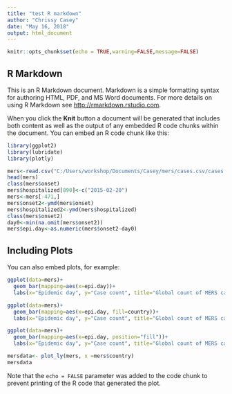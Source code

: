 ```yaml
---
title: "test R markdown"
author: "Chrissy Casey"
date: "May 16, 2018"
output: html_document
---
```


```r
knitr::opts_chunk$set(echo = TRUE,warning=FALSE,message=FALSE)
```

## R Markdown
This is an R Markdown document. Markdown is a simple formatting syntax for authoring HTML, PDF, and MS Word documents. For more details on using R Markdown see <http://rmarkdown.rstudio.com>.

When you click the **Knit** button a document will be generated that includes both content as well as the output of any embedded R code chunks within the document. You can embed an R code chunk like this:

```r
library(ggplot2)
library(lubridate)
library(plotly)

mers<-read.csv("C:/Users/workshop/Documents/Casey/mers/cases.csv/cases.csv")
head(mers)
class(mers$onset)
mers$hospitalized[890]<-c("2015-02-20")
mers<-mers[-471,]
mers$onset2<-ymd(mers$onset)
mers$hospitalized2<-ymd(mers$hospitalized)
class(mers$onset2)
day0<-min(na.omit(mers$onset2))
mers$epi.day<-as.numeric(mers$onset2-day0)
```

## Including Plots

You can also embed plots, for example:

```r
ggplot(data=mers)+
  geom_bar(mapping=aes(x=epi.day))+
  labs(x="Epidemic day", y="Case count", title="Global count of MERS cases by date of symptom onset", caption="Data from:https://github.com/rambaut/MERS-Cases/blob/gh-pages/data/cases.csv")

ggplot(data=mers)+
  geom_bar(mapping=aes(x=epi.day, fill=country))+
  labs(x="Epidemic day", y="Case count", title="Global count of MERS cases by date of symptom onset", caption="Data from:https://github.com/rambaut/MERS-Cases/blob/gh-pages/data/cases.csv")

ggplot(data=mers)+
  geom_bar(mapping=aes(x=epi.day, position="fill"))+
  labs(x="Epidemic day", y="Case count", title="Global count of MERS cases by date of symptom onset", caption="Data from:https://github.com/rambaut/MERS-Cases/blob/gh-pages/data/cases.csv")

mersdata<- plot_ly(mers, x =mers$country)
mersdata  

```

Note that the `echo = FALSE` parameter was added to the code chunk to prevent printing of the R code that generated the plot.
